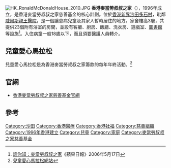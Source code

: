 {{Infobox Non-profit
| Non-profit_name = 香港麥當勞叔叔之家慈善基金<br>Ronald McDonald House Charities Hong Kong
| abbreviation = RMHC Hong Kong
| Non-profit_logo = 
| founded_date = 1996年
| type = [[非牟利組織|非牟利組織]]、[[醫療衛生產業|醫療衛生產業]]、[[慈善組織|慈善組織]]、[[社會福利|社會福利]]
| founder = {{link-yue|伍日照}}
| headquarters = [[美國|美國]][[伊利諾伊州|伊利諾伊州]][[奧克布魯克_(伊利諾伊州)|奧克布魯克]]|
| board_of_directors = 黃馮慧芷
| sec_gen = 黃婷婷
| area_served = {{HKG}}
| fields = 專為在鄰近醫院接受治療的頑疾兒童及其家庭
| services = [[家庭房間|家庭房間]]、家FUN車
| language = [[英文|英文]]、[[中文|中文]]
| parent_organization = [[麥當勞叔叔之家慈善基金|麥當勞叔叔之家慈善基金]]
| endowment = 
| num_volunteers = 
| owner = 
| motto = Keeping Families Close
| methods = 「家以外的家」（Home away from home）
| location_city = [[香港|香港]][[沙田_(香港)|沙田]][[多石村|多石村]]多石街23號
| homepage = [http://www.rmhc.org.hk RMHCHK]
| tax_exempt = 
| dissolved = 
| footnotes = 
| founding_location = [[美國|美國]][[賓夕凡尼亞州|賓夕凡尼亞州]][[費城|費城]][[費城麥當勞叔叔之家|麥當勞叔叔之家]]
}}

[[File:HK_RonaldMcDonaldHouse_2010.JPG|thumb]]
'''香港麥當勞叔叔之家'''（{{lang-en|'''Ronald McDonald House Hong Kong'''}}），1996年成立，是香港麥當勞叔叔之家慈善基金的核心計劃。位於[[香港|香港]][[新界|新界]][[沙田_(香港)|沙田]][[多石村|多石村]]，毗鄰[[威爾斯親王醫院|威爾斯親王醫院]]，是一個讓患病兒童及其家人暫時居住的地方。家舍樓高3層，共提供23個附有浴室的房間，並設有客廳、廚房、飯廳、洗衣房、遊戲室、[[圖書館|圖書館]]等設施<ref>[http://hk.apple.nextmedia.com/news/art/20060517/5931039 話你知：麥當勞叔叔之家]《蘋果日報》2006年5月17日</ref>。入住病童一般18歲以下，而且須要醫護人員轉介。

== 兒童愛心馬拉松 ==
兒童愛心馬拉松是為香港麥當勞叔叔之家籌款的每年年終活動。<ref>[http://www.mcdonalds.com.hk/ch/social-responsibility/kidathon/details-and-registration.html 兒童愛心馬拉松網站]</ref>

== 官網 ==
*[https://www.rmhc.org.hk/ 香港麥當勞叔叔之家慈善基金官網]

== 參考 ==
{{Reflist}}


[[Category:沙田|Category:沙田]]
[[Category:香港醫療|Category:香港醫療]]
[[Category:香港社福|Category:香港社福]]
[[Category:慈善組織|Category:慈善組織]]
[[Category:1996年香港建立|Category:1996年香港建立]]
[[Category:兒童|Category:兒童]]
[[Category:家庭|Category:家庭]]
[[Category:麥當勞叔叔之家慈善基金|Category:麥當勞叔叔之家慈善基金]]